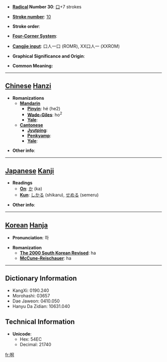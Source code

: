 * '''[[Wiktionary:Chinese radical index| Radical]] Number 30''': [[Wiktionary:Chinese radical index 口|口]]+7 strokes

* '''[[Wiktionary:Chinese total strokes index|Stroke number]]''': [[Wiktionary:Chinese total strokes index 10|10]]

* '''Stroke order''': 

* '''[[Wiktionary:Chinese four corner index|Four-Corner System]]''': 

* '''[[Wiktionary:Chinese Cangjie index|Cangjie input]]''': 口人一口 (ROMR), XX口人一 (XXROM)

* '''Graphical Significance and Origin''': 

* '''Common Meaning: ''' {{substub}}

----

==[[Chinese]] [[Hanzi]]==

* '''Romanizations'''
** '''[[Mandarin]]'''
*** '''[[Pinyin]]''': hé (he2)
*** '''[[Wade-Giles]]''': ho<sup>2</sup>
*** '''[[Yale]]''': 
** '''[[Cantonese]]'''
*** '''[[Jyutping]]''':
*** '''[[Penkyamp]]''': 
*** '''[[Yale]]''': 

* '''Other info''': 

----

==[[Japanese]] [[Kanji]]==

* '''Readings'''
** '''[[On]]''': [[か]] (ka)
** '''[[Kun]]''': [[しかる]] (shikaru), [[せめる]] (semeru)

* '''Other info''':  

----

==[[Korean]] [[Hanja]]==

* '''Pronunciation''': 하

* '''Romanization'''
** '''[[The 2000 South Korean Revised Romanization|The 2000 South Korean Revised]]''': ha
** '''[[McCune-Reischauer]]''': ha

----

==Dictionary Information==

* KangXi: 0190.240
* Morohashi: 03657
* Dae Jaweon: 0410.050
* Hanyu Da Zidian: 10631.040

==Technical Information==

* '''Unicode''':
** Hex: 54EC
** Decimal: 21740

[[fr:哬]]